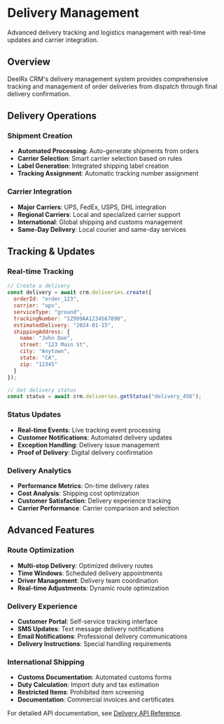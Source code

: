 # Delivery Management

Advanced delivery tracking and logistics management with real-time updates and carrier integration.

## Overview

DeelRx CRM's delivery management system provides comprehensive tracking and management of order deliveries from dispatch through final delivery confirmation.

## Delivery Operations

### Shipment Creation
- **Automated Processing**: Auto-generate shipments from orders
- **Carrier Selection**: Smart carrier selection based on rules
- **Label Generation**: Integrated shipping label creation
- **Tracking Assignment**: Automatic tracking number assignment

### Carrier Integration
- **Major Carriers**: UPS, FedEx, USPS, DHL integration
- **Regional Carriers**: Local and specialized carrier support
- **International**: Global shipping and customs management
- **Same-Day Delivery**: Local courier and same-day services

## Tracking & Updates

### Real-time Tracking

```javascript
// Create a delivery
const delivery = await crm.deliveries.create({
  orderId: "order_123",
  carrier: "ups",
  serviceType: "ground",
  trackingNumber: "1Z999AA1234567890",
  estimatedDelivery: "2024-01-15",
  shippingAddress: {
    name: "John Doe",
    street: "123 Main St",
    city: "Anytown",
    state: "CA",
    zip: "12345"
  }
});

// Get delivery status
const status = await crm.deliveries.getStatus("delivery_456");
```

### Status Updates
- **Real-time Events**: Live tracking event processing
- **Customer Notifications**: Automated delivery updates
- **Exception Handling**: Delivery issue management
- **Proof of Delivery**: Digital delivery confirmation

### Delivery Analytics
- **Performance Metrics**: On-time delivery rates
- **Cost Analysis**: Shipping cost optimization
- **Customer Satisfaction**: Delivery experience tracking
- **Carrier Performance**: Carrier comparison and selection

## Advanced Features

### Route Optimization
- **Multi-stop Delivery**: Optimized delivery routes
- **Time Windows**: Scheduled delivery appointments
- **Driver Management**: Delivery team coordination
- **Real-time Adjustments**: Dynamic route optimization

### Delivery Experience
- **Customer Portal**: Self-service tracking interface
- **SMS Updates**: Text message delivery notifications
- **Email Notifications**: Professional delivery communications
- **Delivery Instructions**: Special handling requirements

### International Shipping
- **Customs Documentation**: Automated customs forms
- **Duty Calculation**: Import duty and tax estimation
- **Restricted Items**: Prohibited item screening
- **Documentation**: Commercial invoices and certificates

For detailed API documentation, see [Delivery API Reference](/api-reference/deliveries/create-delivery).